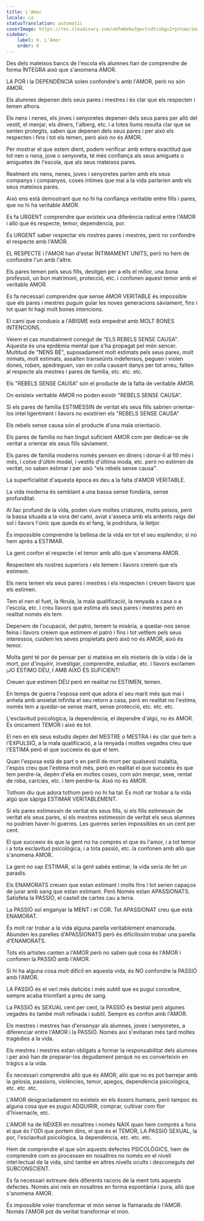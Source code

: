 ```yaml
---
title: L'Amor
locale: ca
statusTranslation: automatic
coverImage: https://res.cloudinary.com/xmfm6mhw3gwctndtcubgx2rptnae/image/upload/v1740337243/small_cover_educacion_fundamental_a051170f1c.webp
sidebar:
    label: 8. L'Amor
    order: 8
---
```

Des dels mateixos bancs de l'escola els alumnes han de comprendre de forma ÍNTEGRA això que s'anomena AMOR.

LA POR i la DEPENDÈNCIA solen confondre's amb l'AMOR, però no són AMOR.

Els alumnes depenen dels seus pares i mestres i és clar que els respecten i temen alhora.

Els nens i nenes, els joves i senyoretes depenen dels seus pares per allò del vestit, el menjar, els diners, l'alberg, etc. i a totes llums resulta clar que se senten protegits, saben que depenen dels seus pares i per això els respecten i fins i tot els temen, però això no és AMOR.

Per mostrar el que estem dient, podem verificar amb entera exactitud que tot nen o nena, jove o senyoreta, té més confiança als seus amiguets o amiguetes de l'escola, que als seus mateixos pares.

Realment els nens, nenes, joves i senyoretes parlen amb els seus companys i companyes, coses íntimes que mai a la vida parlarien amb els seus mateixos pares.

Això ens està demostrant que no hi ha confiança veritable entre fills i pares, que no hi ha veritable AMOR.

Es fa URGENT comprendre que existeix una diferència radical entre l'AMOR i allò que és respecte, temor, dependència, por.

És URGENT saber respectar els nostres pares i mestres, però no confondre el respecte amb l'AMOR.

EL RESPECTE i l'AMOR han d'estar ÍNTIMAMENT UNITS, però no hem de confondre l'un amb l'altre.

Els pares temen pels seus fills, desitgen per a ells el millor, una bona professió, un bon matrimoni, protecció, etc. i confonen aquest temor amb el veritable AMOR.

Es fa necessari comprendre que sense AMOR VERITABLE és impossible que els pares i mestres puguin guiar les noves generacions sàviament, fins i tot quan hi hagi molt bones intencions.

El camí que condueix a l'ABISME està empedrat amb MOLT BONES INTENCIONS.

Veiem el cas mundialment conegut de "ELS REBELS SENSE CAUSA". Aquesta és una epidèmia mental que s'ha propagat pel món sencer. Multitud de "NENS BÉ", suposadament molt estimats pels seus pares, molt mimats, molt estimats, assalten transeünts indefensos, peguen i violen dones, roben, apedreguen, van en colla causant danys per tot arreu, falten al respecte als mestres i pares de família, etc. etc. etc.

Els "REBELS SENSE CAUSA" són el producte de la falta de veritable AMOR.

On existeix veritable AMOR no poden existir "REBELS SENSE CAUSA".

Si els pares de família ESTIMESSIN de veritat els seus fills sabrien orientar-los intel·ligentment i llavors no existirien els "REBELS SENSE CAUSA"

Els rebels sense causa són el producte d'una mala orientació.

Els pares de família no han tingut suficient AMOR com per dedicar-se de veritat a orientar els seus fills sàviament.

Els pares de família moderns només pensen en diners i donar-li al fill més i més, i cotxe d'últim model, i vestits d'última moda, etc. però no estimen de veritat, no saben estimar i per això "els rebels sense causa".

La superficialitat d'aquesta època es deu a la falta d'AMOR VERITABLE.

La vida moderna és semblant a una bassa sense fondària, sense profunditat.

Al llac profund de la vida, poden viure moltes criatures, molts peixos, però la bassa situada a la vora del camí, aviat s'asseca amb els ardents raigs del sol i llavors l'únic que queda és el fang, la podridura, la lletjor.

És impossible comprendre la bellesa de la vida en tot el seu esplendor, si no hem après a ESTIMAR.

La gent confon el respecte i el temor amb allò que s'anomena AMOR.

Respectem els nostres superiors i els temem i llavors creiem que els estimem.

Els nens temen els seus pares i mestres i els respecten i creuen llavors que els estimen.

Tem el nen el fuet, la fèrula, la mala qualificació, la renyada a casa o a l'escola, etc. i creu llavors que estima els seus pares i mestres però en realitat només els tem.

Depenem de l'ocupació, del patró, temem la misèria, a quedar-nos sense feina i llavors creiem que estimem el patró i fins i tot vetllem pels seus interessos, cuidem les seves propietats però això no és AMOR, això és temor.

Molta gent té por de pensar per si mateixa en els misteris de la vida i de la mort, por d'inquirir, investigar, comprendre, estudiar, etc. i llavors exclamen ¡JO ESTIMO DÉU, I AMB AIXÒ ÉS SUFICIENT!

Creuen que estimen DÉU però en realitat no ESTIMEN, temen.

En temps de guerra l'esposa sent que adora el seu marit més que mai i anhela amb ansietat infinita el seu retorn a casa, però en realitat no l'estima, només tem a quedar-se sense marit, sense protecció, etc. etc. etc.

L'esclavitud psicològica, la dependència, el dependre d'algú, no és AMOR. És únicament TEMOR i això és tot.

El nen en els seus estudis depèn del MESTRE o MESTRA i és clar que tem a l'EXPULSIÓ, a la mala qualificació, a la renyada i moltes vegades creu que l'ESTIMA però el que succeeix és que el tem.

Quan l'esposa està de part o en perill de mort per qualsevol malaltia, l'espòs creu que l'estima molt més, però en realitat el que succeeix és que tem perdre-la, depèn d'ella en moltes coses, com són menjar, sexe, rentat de roba, carícies, etc. i tem perdre-la. Això no és AMOR.

Tothom diu que adora tothom però no hi ha tal: És molt rar trobar a la vida algú que sàpiga ESTIMAR VERITABLEMENT.

Si els pares estimessin de veritat els seus fills, si els fills estimessin de veritat els seus pares, si els mestres estimessin de veritat els seus alumnes no podrien haver-hi guerres. Les guerres serien impossibles en un cent per cent.

El que succeeix és que la gent no ha comprès el que és l'amor, i a tot temor i a tota esclavitud psicològica, i a tota passió, etc. la confonen amb allò que s'anomena AMOR.

La gent no sap ESTIMAR, si la gent sabés estimar, la vida seria de fet un paradís.

Els ENAMORATS creuen que estan estimant i molts fins i tot serien capaços de jurar amb sang que estan estimant. Però Només estan APASSIONATS. Satisfeta la PASSIÓ, el castell de cartes cau a terra.

La PASSIÓ sol enganyar la MENT i el COR. Tot APASSIONAT creu que està ENAMORAT.

És molt rar trobar a la vida alguna parella veritablement enamorada. Abunden les parelles d'APASSIONATS però és dificilíssim trobar una parella d'ENAMORATS.

Tots els artistes canten a l'AMOR però no saben què cosa és l'AMOR i confonen la PASSIÓ amb l'AMOR.

Si hi ha alguna cosa molt difícil en aquesta vida, és NO confondre la PASSIÓ amb l'AMOR.

LA PASSIÓ és el verí més deliciós i més subtil que es pugui concebre, sempre acaba triomfant a preu de sang.

La PASSIÓ és SEXUAL cent per cent, la PASSIÓ és bestial però algunes vegades és també molt refinada i subtil. Sempre es confon amb l'AMOR.

Els mestres i mestres han d'ensenyar als alumnes, joves i senyoretes, a diferenciar entre l'AMOR i la PASSIÓ. Només així s'evitaran més tard moltes tragèdies a la vida.

Els mestres i mestres estan obligats a formar la responsabilitat dels alumnes i per això han de preparar-los degudament perquè no es converteixin en tràgics a la vida.

És necessari comprendre allò que és AMOR, allò que no es pot barrejar amb la gelosia, passions, violències, temor, apegos, dependència psicològica, etc. etc. etc.

L'AMOR desgraciadament no existeix en els éssers humans, però tampoc és alguna cosa que es pugui ADQUIRIR, comprar, cultivar com flor d'hivernacle, etc.

L'AMOR ha de NÉIXER en nosaltres i només NAIX quan hem comprès a fons el que és l'ODI que portem dins, el que és el TEMOR, LA PASSIÓ SEXUAL, la por, l'esclavitud psicològica, la dependència, etc. etc. etc.

Hem de comprendre el que són aquests defectes PSICOLÒGICS, hem de comprendre com es processen en nosaltres no només en el nivell intel·lectual de la vida, sinó també en altres nivells ocults i desconeguts del SUBCONSCIENT.

Es fa necessari extreure dels diferents racons de la ment tots aquests defectes. Només així neix en nosaltres en forma espontània i pura, allò que s'anomena AMOR.

És impossible voler transformar el món sense la flamarada de l'AMOR. Només l'AMOR pot de veritat transformar el món.

